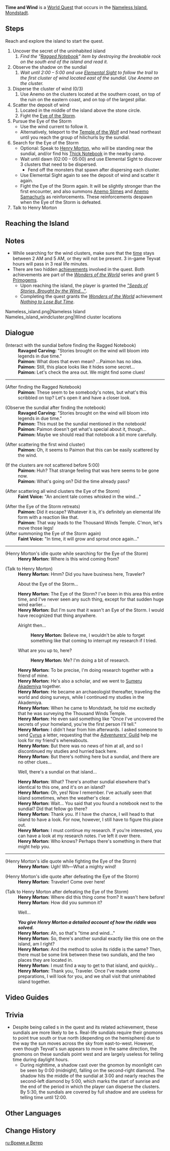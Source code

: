 {{Quest Infobox
|id            = 71012
|image         = Nameles_island_location.png
|caption       = Nameless Island location
|type          = World
|region        = Mondstadt
|area          = Starfell Valley
|requirement   = Reach the [[Nameless Island]] and read the [[Ragged Notebook (Time and Wind)|Ragged Notebook]]
|startLocation = [[Nameless Island]], [[Mondstadt]]
|characters    = Henry Morton; Paimon; Traveler
|prev          = 
|next          = 
|exp           = 500
|mora          = 60,000
|primogems     = 60
|rep           = Mondstadt
|repAmt        = 20
|other         = {{Card|Hero's Wit|5}}{{Card|Mystic Enhancement Ore|3}}
}}
'''Time and Wind''' is a [[World Quest]] that occurs in the [[Nameless Island]], [[Mondstadt]].

==Steps==
Reach and explore the island to start the quest.
#Uncover the secret of the uninhabited island
##''Find the "[[Ragged Notebook (Time and Wind)|Ragged Notebook]]" item by destroying the breakable rock on the south end of the island and read it.''
#Observe the shadow on the sundial
##''Wait until 2:00 – 5:00 and use [[Elemental Sight]] to follow the trail to the first cluster of wind located east of the sundial. Use Anemo on the cluster.''
#Disperse the cluster of wind (0/3)
##Use Anemo on the clusters located at the southern coast, on top of the ruin on the eastern coast, and on top of the largest pillar.
#Scatter the deposit of wind
##Located in the middle of the island above the stone circle.
##Fight the [[Eye of the Storm]].
#Pursue the Eye of the Storm
#*Use the wind current to follow it.
#*Alternatively, teleport to the [[Temple of the Wolf]] and head northeast until you reach the group of hilichurls by the sundial.
#Search for the Eye of the Storm
#*Optional: Speak to [[Henry Morton]], who will be standing near the sundial, and/or find his [[Thick Notebook]] in the nearby camp.
#*Wait until dawn (02:00 – 05:00) and use Elemental Sight to discover 3 clusters that need to be dispersed.
#**Fend off the monsters that spawn after dispersing each cluster.
#*Use Elemental Sight again to see the deposit of wind and scatter it again.
#*Fight the Eye of the Storm again. It will be slightly stronger than the first encounter, and also summons [[Anemo Slimes]] and [[Samachurls|Anemo Samachurls]] as reinforcements. These reinforcements despawn when the Eye of the Storm is defeated.
#Talk to Henry Morton

==Reaching the Island==
{{Transclude|Nameless Island|Reaching the Island}}

==Notes==
*While searching for the wind clusters, make sure that the [[time]] stays between 2 AM and 5 AM, or they will not be present. 3 in-game Teyvat hours will pass in 3 real life minutes.
*There are two hidden [[achievements]] involved in the quest. Both achievements are part of the ''[[Wonders of the World]]'' series and grant 5 [[Primogem]]s.
**Upon reaching the island, the player is granted the ''[["Seeds of Stories, Brought by the Wind..."]]''.
**Completing the quest grants the ''[[Wonders of the World]]'' achievement ''[[Nothing to Lose But Time]]''.

<gallery hideaddbutton="true" captionalign="center">
Nameless_island.png|Nameless Island
Nameles_island_windcluster.png|Wind cluster locations
</gallery>

==Dialogue==
{{Quest Description|You reach an uninhabited island across the sea, which is home to an enigmatic sundial. Who knows what secret it holds?}}
{{Dialogue start}}
;(Interact with the sundial before finding the Ragged Notebook)
:'''Ravaged Carving:''' "Stories brought on the wind will bloom into legends in due time."
:'''Paimon:''' What does that even mean? ...Paimon has no idea.
:'''Paimon:''' Still, this place looks like it hides some secret...
:'''Paimon:''' Let's check the area out. We might find some clues!
----
;(After finding the Ragged Notebook)
:'''Paimon:''' These seem to be somebody's notes, but what's this scribbled on top? Let's open it and have a closer look.

;(Observe the sundial after finding the notebook)
:'''Ravaged Carving:''' "Stories brought on the wind will bloom into legends in due time."
:'''Paimon:''' This must be the sundial mentioned in the notebook!
:'''Paimon:''' Paimon doesn't get what's special about it, though...
:'''Paimon:''' Maybe we should read that notebook a bit more carefully.

;(After scattering the first wind cluster)
:'''Paimon:''' Oh, it seems to Paimon that this can be easily scattered by the wind.

;(If the clusters are not scattered before <nowiki>5:00</nowiki>)
:'''Paimon:''' Huh? That strange feeling that was here seems to be gone now.
:'''Paimon:''' What's going on? Did the time already pass?

;(After scattering all wind clusters the Eye of the Storm)
:'''Faint Voice:''' "An ancient tale comes whisked in the wind..."

;(After the Eye of the Storm retreats)
:'''Paimon:''' Did it escape? Whatever it is, it's definitely an elemental life form with a reaction like that.
:'''Paimon:''' That way leads to the Thousand Winds Temple. C'mon, let's move those legs!
;(After summoning the Eye of the Storm again)
:'''Faint Voice:''' "In time, it will grow and sprout once again..."
{{Quest Description|Update|In pursuit of the [[Eye of the Storm]], you return to the vicinity of the [[Thousand Winds Temple]]. There is a sundial here as well, and it seems to be exactly the same as the one on the uninhabited island...}}
----
;(Henry Morton's idle quote while searching for the Eye of the Storm)
:'''Henry Morton:''' Where is this wind coming from?

;(Talk to Henry Morton)
:'''Henry Morton:''' Hmm? Did you have business here, Traveler?
:{{DIcon}} About the Eye of the Storm...
:'''Henry Morton:''' The Eye of the Storm? I've been in this area this entire time, and I've never seen any such thing, except for that sudden huge wind earlier...
:'''Henry Morton:''' But I'm sure that it wasn't an Eye of the Storm. I would have recognized that thing anywhere.
:{{DIcon}} Alright then...
::'''Henry Morton:''' Believe me, I wouldn't be able to forget something like that coming to interrupt my research if I tried.
:{{DIcon}} What are you up to, here?
::'''Henry Morton:''' Me? I'm doing a bit of research.
:'''Henry Morton:''' To be precise, I'm doing research together with a friend of mine.
:'''Henry Morton:''' He's also a scholar, and we went to [[Sumeru Akademiya]] together.
:'''Henry Morton:''' He became an archaeologist thereafter, traveling the world and doing surveys, while I continued my studies in the Akademiya.
:'''Henry Morton:''' When he came to Mondstadt, he told me excitedly that he was surveying the Thousand Winds Temple.
:'''Henry Morton:''' He even said something like "Once I've uncovered the secrets of your homeland, you're the first person I'll tell."
:'''Henry Morton:''' I didn't hear from him afterwards. I asked someone to send [[Cyrus]] a letter, requesting that the [[Adventurers' Guild]] help me look for my friend's whereabouts.
:'''Henry Morton:''' But there was no news of him at all, and so I discontinued my studies and hurried back here.
:'''Henry Morton:''' But there's nothing here but a sundial, and there are no other clues...
:{{DIcon}} Well, there's a sundial on that island...
:'''Henry Morton:''' What? There's another sundial elsewhere that's identical to this one, and it's on an island?
:'''Henry Morton:''' Oh, yes! Now I remember. I've actually seen that island sometimes, when the weather's clear.
:'''Henry Morton:''' Wait... You said that you found a notebook next to the sundial? Did that fellow go there?
:'''Henry Morton:''' Thank you. If I have the chance, I will head to that island to have a look. For now, however, I still have to figure this place out.
:'''Henry Morton:''' I must continue my research. If you're interested, you can have a look at my research notes. I've left it over there.
:'''Henry Morton:''' Who knows? Perhaps there's something in there that might help you.
----
;(Henry Morton's idle quote while fighting the Eye of the Storm)
:'''Henry Morton:''' Ugh! Wh&mdash;What a mighty wind!

;(Henry Morton's idle quote after defeating the Eye of the Storm)
:'''Henry Morton:''' Traveler! Come over here!

;(Talk to Henry Morton after defeating the Eye of the Storm)
:'''Henry Morton:''' Where did this thing come from? It wasn't here before!
:'''Henry Morton:''' How did you summon it?
:{{DIcon}} Well...
:'''''You give Henry Morton a detailed account of how the riddle was solved.'''''
:'''Henry Morton:''' Ah, so that's "time and wind..."
:'''Henry Morton:''' So, there's another sundial exactly like this one on the island, am I right?
:'''Henry Morton:''' And the method to solve its riddle is the same? Then, there must be some link between these two sundials, and the two places they are located in.
:'''Henry Morton:''' I must find a way to get to that island, and quickly...
:'''Henry Morton:''' Thank you, Traveler. Once I've made some preparations, I will look for you, and we shall visit that uninhabited island together.
{{Dialogue end}}

==Video Guides==
{{EVT
|video1   = https://youtu.be/KRp_FUuljl8
|caption1 = Quest Guide

|video2   = 1b2IwzzHhjc
|caption2 = Time and Wind Full Guide

|video3   = https://youtu.be/4lNRU2_WuUA
|caption3 = Time and Wind Guide
}}

<!--
==Additional Notes==
{{Reflist|note=1}}
-->
==Trivia==
*Despite being called {{w|sundial}}s in the quest and its related achievement, these sundials are more likely to be {{w|moondial}}s. Real-life sundials require their gnomons to point true south or true north (depending on the hemisphere) due to the way the sun moves across the sky from east-to-west. However, even though Teyvat's sun appears to move in the same direction, the gnomons on these sundials point west and are largely useless for telling time during daylight hours.
**During nighttime, a shadow cast over the gnomon by moonlight can be seen by 0:00 (midnight), falling on the second-right diamond. The shadow hits the middle of the sundial at 3:00 and nearly reaches the second-left diamond by 5:00, which marks the start of sunrise and the end of the period in which the player can disperse the clusters. By 5:30, the sundials are covered by full shadow and are useless for telling time until 12:00.

==Other Languages==
{{Other Languages
|en      = Time and Wind
|zhs     = 时与风
|zhs_rm  = Shí yǔ Fēng
|zht     = 時與風
|zht_rm  = Shí yǔ Fēng
|zh_tl   = Time and Wind
|ja      = 時と風
|ja_rm   = Toki to Kaze
|ja_tl   = Time and Wind
|ko      = 시간과 바람
|ko_rm   = Sigan-gwa Baram
|ko_tl   = Time and Wind
|es      = El tiempo y el viento
|es_tl   = The Time and the Wind
|fr      = Le temps et le vent
|fr_tl   = The Time and the Wind
|ru      = Время и ветер
|ru_tl   = Time and Wind
|th      = กาลเวลาและสายลม
|th_rm   = 
|th_tl   = 
|vi      = Thời gian và gió
|vi_tl   = Time and Wind
|de      = Zeit und Wind
|de_tl   = Time and Wind
|id      = Waktu dan Angin
|id_tl   = Time and Wind
|pt      = O Tempo e o Vento
|pt_tl   = The Time and the Wind
}}

==Change History==
{{Change History|1.0}}
<!--
==References==
{{Reflist}}
-->
[[ru:Время и Ветер]]